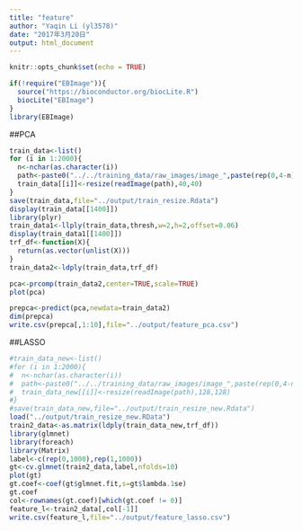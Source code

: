 ```yaml
---
title: "feature"
author: "Yaqin Li (yl3578)"
date: "2017年3月20日"
output: html_document
---
```


```r
knitr::opts_chunk$set(echo = TRUE)
```

```r
if(!require("EBImage")){
  source("https://bioconductor.org/biocLite.R")
  biocLite("EBImage")
}
library(EBImage)
```


##PCA
```r
train_data<-list()
for (i in 1:2000){
  n<-nchar(as.character(i))
  path<-paste0("../../training_data/raw_images/image_",paste(rep(0,4-n),collapse=""),i,".jpg")
  train_data[[i]]<-resize(readImage(path),40,40)
}
save(train_data,file="../output/train_resize.Rdata")
display(train_data[[1400]])
library(plyr)
train_data1<-llply(train_data,thresh,w=2,h=2,offset=0.06)
display(train_data1[[1400]])
trf_df<-function(X){
  return(as.vector(unlist(X)))
}
train_data2<-ldply(train_data,trf_df)

pca<-prcomp(train_data2,center=TRUE,scale=TRUE)
plot(pca)

prepca<-predict(pca,newdata=train_data2)
dim(prepca)
write.csv(prepca[,1:10],file="../output/feature_pca.csv")
```


##LASSO

```r
#train_data_new<-list()
#for (i in 1:2000){
#  n<-nchar(as.character(i))
#  path<-paste0("../../training_data/raw_images/image_",paste(rep(0,4-n),collapse=""),i,".jpg")
#  train_data_new[[i]]<-resize(readImage(path),128,128)
#}
#save(train_data_new,file="../output/train_resize_new.Rdata")
load("../output/train_resize_new.RData")
train2_data<-as.matrix(ldply(train_data_new,trf_df))
library(glmnet)
library(foreach)
library(Matrix)
label<-c(rep(0,1000),rep(1,1000))
gt<-cv.glmnet(train2_data,label,nfolds=10)
plot(gt)
gt.coef<-coef(gt$glmnet.fit,s=gt$lambda.1se)
gt.coef
col<-rownames(gt.coef)[which(gt.coef != 0)]
feature_l<-train2_data[,col[-1]]
write.csv(feature_l,file="../output/feature_lasso.csv")

```
